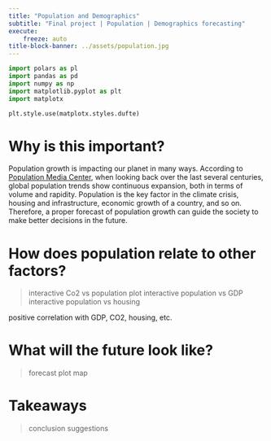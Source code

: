 ```yaml
---
title: "Population and Demographics"
subtitle: "Final project | Population | Demographics forecasting"
execute:
    freeze: auto
title-block-banner: ../assets/population.jpg
---
```


```python
import polars as pl
import pandas as pd
import numpy as np
import matplotlib.pyplot as plt
import matplotx

plt.style.use(matplotx.styles.dufte)
```


# Why is this important?
Population growth is impacting our planet in many ways. According to [Population Media Center](https://www.populationmedia.org/blog/does-population-growth-impact-global-climate-change?utm_term=&utm_campaign=Donation+/+Web+Traffic+Campaign&utm_source=adwords&utm_medium=ppc&hsa_tgt=dsa-1020761732591&hsa_grp=142853052400&hsa_src=g&hsa_net=adwords&hsa_mt=&hsa_ver=3&hsa_ad=617507170220&hsa_acc=7272581478&hsa_kw=&hsa_cam=83417258&gclid=Cj0KCQjwpPKiBhDvARIsACn-gzBuFGSSn3ExyFsGWUXpJfkNWtFx3x6DbWt23NM6-tFgm1qkeA5XwkIaAoadEALw_wcB), when looking back over the last several centuries, global population trends show continuous expansion, both in terms of volume and rapidity. Population is the key factor in the climate crisis, housing and infrastructure, economic growth of a country, and so on. Therefore, a proper forecast of population growth can guide the society to make better decisions in the future. 



# How does population relate to other factors?
> interactive Co2 vs population plot
> interactive population vs GDP
> interactive population vs housing

positive correlation with GDP, CO2, housing, etc.

# What will the future look like?
> forecast plot
> map

<!-- ## Historic validation
> WIP

- TODO: Validate forecast analysis by comparing with historical data.
- TODO: Validation by historic data is important to assess the accuracy and reliability of the forecasts. Else our claims are hard to trust. -->

# Takeaways
> conclusion
> suggestions
